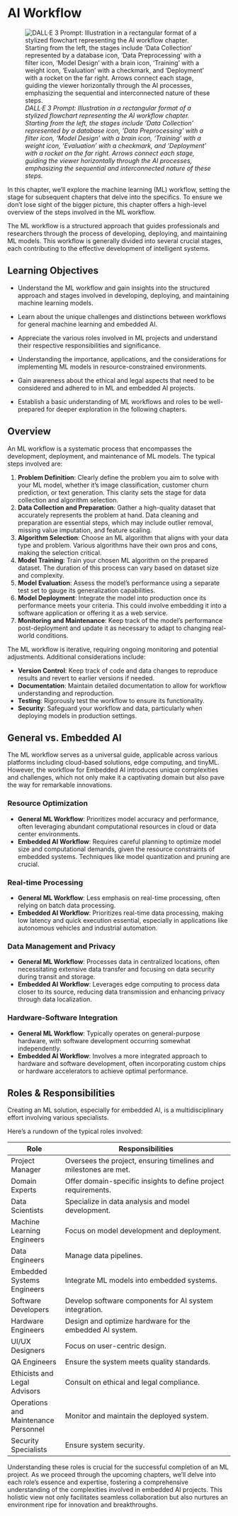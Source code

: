 # AI Workflow

![_DALL·E 3 Prompt: Illustration in a rectangular format of a stylized flowchart representing the AI workflow chapter. Starting from the left, the stages include 'Data Collection' represented by a database icon, 'Data Preprocessing' with a filter icon, 'Model Design' with a brain icon, 'Training' with a weight icon, 'Evaluation' with a checkmark, and 'Deployment' with a rocket on the far right. Arrows connect each stage, guiding the viewer horizontally through the AI processes, emphasizing the sequential and interconnected nature of these steps._](./images/cover_ai_workflow.png)

In this chapter, we'll explore the machine learning (ML) workflow, setting the stage for subsequent chapters that delve into the specifics. To ensure we don't lose sight of the bigger picture, this chapter offers a high-level overview of the steps involved in the ML workflow.

The ML workflow is a structured approach that guides professionals and researchers through the process of developing, deploying, and maintaining ML models. This workflow is generally divided into several crucial stages, each contributing to the effective development of intelligent systems.

::: {.callout-tip collapse="true"}
## Learning Objectives

* Understand the ML workflow and gain insights into the structured approach and stages involved in developing, deploying, and maintaining machine learning models.
   
* Learn about the unique challenges and distinctions between workflows for general machine learning and embedded AI.

* Appreciate the various roles involved in ML projects and understand their respective responsibilities and significance.

* Understanding the importance, applications, and the considerations for implementing ML models in resource-constrained environments.

* Gain awareness about the ethical and legal aspects that need to be considered and adhered to in ML and embedded AI projects.

* Establish a basic understanding of ML workflows and roles to be well-prepared for deeper exploration in the following chapters.

:::

## Overview

An ML workflow is a systematic process that encompasses the development, deployment, and maintenance of ML models. The typical steps involved are:

1. **Problem Definition**: Clearly define the problem you aim to solve with your ML model, whether it's image classification, customer churn prediction, or text generation. This clarity sets the stage for data collection and algorithm selection.
2. **Data Collection and Preparation**: Gather a high-quality dataset that accurately represents the problem at hand. Data cleaning and preparation are essential steps, which may include outlier removal, missing value imputation, and feature scaling.
3. **Algorithm Selection**: Choose an ML algorithm that aligns with your data type and problem. Various algorithms have their own pros and cons, making the selection critical.
4. **Model Training**: Train your chosen ML algorithm on the prepared dataset. The duration of this process can vary based on dataset size and complexity.
5. **Model Evaluation**: Assess the model's performance using a separate test set to gauge its generalization capabilities.
6. **Model Deployment**: Integrate the model into production once its performance meets your criteria. This could involve embedding it into a software application or offering it as a web service.
7. **Monitoring and Maintenance**: Keep track of the model's performance post-deployment and update it as necessary to adapt to changing real-world conditions.

The ML workflow is iterative, requiring ongoing monitoring and potential adjustments. Additional considerations include:

* **Version Control**: Keep track of code and data changes to reproduce results and revert to earlier versions if needed.
* **Documentation**: Maintain detailed documentation to allow for workflow understanding and reproduction.
* **Testing**: Rigorously test the workflow to ensure its functionality.
* **Security**: Safeguard your workflow and data, particularly when deploying models in production settings.

## General vs. Embedded AI

The ML workflow serves as a universal guide, applicable across various platforms including cloud-based solutions, edge computing, and tinyML. However, the workflow for Embedded AI introduces unique complexities and challenges, which not only make it a captivating domain but also pave the way for remarkable innovations.

### Resource Optimization
- **General ML Workflow**: Prioritizes model accuracy and performance, often leveraging abundant computational resources in cloud or data center environments.
- **Embedded AI Workflow**: Requires careful planning to optimize model size and computational demands, given the resource constraints of embedded systems. Techniques like model quantization and pruning are crucial.

### Real-time Processing
- **General ML Workflow**: Less emphasis on real-time processing, often relying on batch data processing.
- **Embedded AI Workflow**: Prioritizes real-time data processing, making low latency and quick execution essential, especially in applications like autonomous vehicles and industrial automation.

### Data Management and Privacy
- **General ML Workflow**: Processes data in centralized locations, often necessitating extensive data transfer and focusing on data security during transit and storage.
- **Embedded AI Workflow**: Leverages edge computing to process data closer to its source, reducing data transmission and enhancing privacy through data localization.

### Hardware-Software Integration
- **General ML Workflow**: Typically operates on general-purpose hardware, with software development occurring somewhat independently.
- **Embedded AI Workflow**: Involves a more integrated approach to hardware and software development, often incorporating custom chips or hardware accelerators to achieve optimal performance.

## Roles & Responsibilities

Creating an ML solution, especially for embedded AI, is a multidisciplinary effort involving various specialists. 

Here's a rundown of the typical roles involved:

| Role                           | Responsibilities                                                                                   |
|--------------------------------|----------------------------------------------------------------------------------------------------|
| Project Manager                | Oversees the project, ensuring timelines and milestones are met.                                    |
| Domain Experts                 | Offer domain-specific insights to define project requirements.                                      |
| Data Scientists                | Specialize in data analysis and model development.                                                  |
| Machine Learning Engineers     | Focus on model development and deployment.                                                          |
| Data Engineers                 | Manage data pipelines.                                                                              |
| Embedded Systems Engineers     | Integrate ML models into embedded systems.                                                          |
| Software Developers            | Develop software components for AI system integration.                                              |
| Hardware Engineers             | Design and optimize hardware for the embedded AI system.                                            |
| UI/UX Designers                | Focus on user-centric design.                                                                       |
| QA Engineers                   | Ensure the system meets quality standards.                                                          |
| Ethicists and Legal Advisors   | Consult on ethical and legal compliance.                                                            |
| Operations and Maintenance Personnel | Monitor and maintain the deployed system.                            |
| Security Specialists           | Ensure system security.                                                                             |

Understanding these roles is crucial for the successful completion of an ML project. As we proceed through the upcoming chapters, we'll delve into each role's essence and expertise, fostering a comprehensive understanding of the complexities involved in embedded AI projects. This holistic view not only facilitates seamless collaboration but also nurtures an environment ripe for innovation and breakthroughs.
